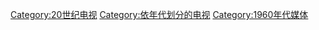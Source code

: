 [[Category:20世纪电视|Category:20世纪电视]]
[[Category:依年代划分的电视|Category:依年代划分的电视]]
[[Category:1960年代媒体|Category:1960年代媒体]]